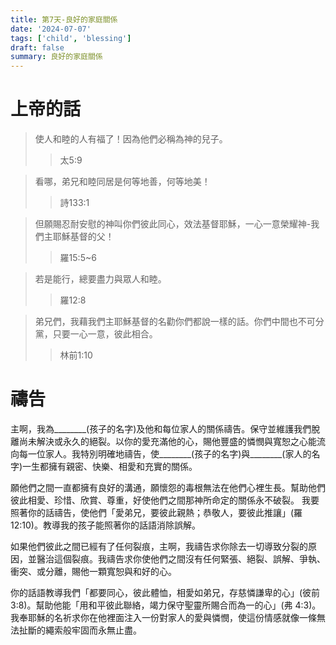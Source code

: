 ```yaml
---
title: 第7天-良好的家庭關係
date: '2024-07-07'
tags: ['child', 'blessing']
draft: false
summary: 良好的家庭關係
---
```


# 上帝的話

> 使人和睦的人有福了！因為他們必稱為神的兒子。
>> 太5:9

> 看哪，弟兄和睦同居是何等地善，何等地美！
>> 詩133:1

> 但願賜忍耐安慰的神叫你們彼此同心，效法基督耶穌，一心一意榮耀神-我們主耶穌基督的父！
>> 羅15:5~6

> 若是能行，總要盡力與眾人和睦。
>> 羅12:8

> 弟兄們，我藉我們主耶穌基督的名勸你們都說一樣的話。你們中間也不可分黨，只要一心一意，彼此相合。
>> 林前1:10

# 禱告

主啊，我為________(孩子的名字)及他和每位家人的關係禱告。保守並維護我們脫離尚未解決或永久的絕裂。以你的愛充滿他的心，賜他豐盛的憐憫與寬恕之心能流向每一位家人。我特別明確地禱告，使________(孩子的名字)與________(家人的名字)一生都擁有親密、快樂、相愛和充實的關係。

願他們之間一直都擁有良好的溝通，願懷怨的毒根無法在他們心裡生長。幫助他們彼此相愛、珍惜、欣賞、尊重，好使他們之間那神所命定的關係永不破裂。 我要照著你的話禱告，使他們「愛弟兄，要彼此親熱；恭敬人，要彼此推讓」(羅12:10)。教導我的孩子能照著你的話語消除誤解。

如果他們彼此之間已經有了任何裂痕，主啊，我禱告求你除去一切導致分裂的原因，並醫治這個裂痕。我禱告求你使他們之間沒有任何緊張、絕裂、誤解、爭執、衝突、或分離，賜他一顆寬恕與和好的心。

你的話語教導我們「都要同心，彼此體恤，相愛如弟兄，存慈憐謙卑的心」(彼前3:8)。幫助他能「用和平彼此聯絡，竭力保守聖靈所賜合而為一的心」(弗 4:3)。我奉耶穌的名祈求你在他裡面注入一份對家人的愛與憐憫，使這份情感就像一條無法扯斷的繩索般牢固而永無止盡。
